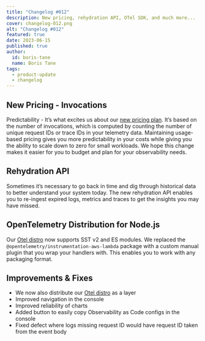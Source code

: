 ```yaml
---
title: "Changelog #012"
description: New pricing, rehydration API, OTel SDK, and much more... 
cover: changelog-012.png
alt: "Changelog #012"
featured: true
date: 2023-06-15
published: true
author:
  id: boris-tane
  name: Boris Tane
tags: 
  - product-update
  - changelog
---
```



## New Pricing - Invocations

Predictability - It’s what excites us about our [new pricing plan](https://baselime.io/pricing). It’s based on the number of invocations, which is computed by counting the number of unique request IDs or trace IDs in your telemetry data. Maintaining usage-based pricing gives you more predictability in your costs while giving you the ability to scale down to zero for small workloads. We hope this change makes it easier for you to budget and plan for your observability needs.

## Rehydration API

Sometimes it’s necessary to go back in time and dig through historical data to better understand your system today. The new rehydration API enables you to re-ingest expired logs, metrics and traces to get the insights you may have missed.

## OpenTelemetry Distribution for Node.js

Our [Otel distro](https://github.com/baselime/lambda-node-opentelemetry/tree/main) now supports SST v2 and ES modules. We replaced the `@opentelemetry/instrumentation-aws-lambda` package with a custom manual plugin that you wrap your handlers with. This enables you to work with any packaging format.

## Improvements & Fixes

- We now also distribute our [Otel distro](https://github.com/baselime/lambda-node-opentelemetry/tree/main#automatic-instrumentation) as a layer
- Improved navigation in the console
- Improved reliability of charts
- Added button to easily copy Observability as Code configs in the console
- Fixed defect where logs missing request ID would have request ID taken from the event body
